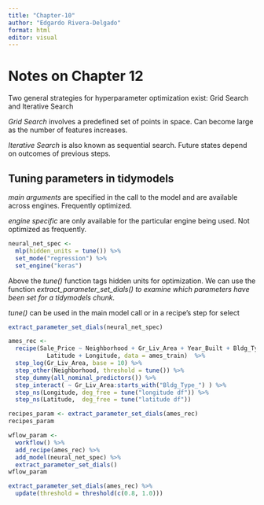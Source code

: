 ```yaml
---
title: "Chapter-10"
author: "Edgardo Rivera-Delgado"
format: html
editor: visual
---
```


# Notes on Chapter 12

Two general strategies for hyperparameter optimization exist: Grid Search and Iterative Search

*Grid Search* involves a predefined set of points in space. Can become large as the number of features increases.

*Iterative Search* is also known as sequential search. Future states depend on outcomes of previous steps.

## Tuning parameters in tidymodels

*main arguments* are specified in the call to the model and are available across engines. Frequently optimized.

*engine specific* are only available for the particular engine being used. Not optimized as frequently.

```r
neural_net_spec <- 
  mlp(hidden_units = tune()) %>%
  set_mode("regression") %>%
  set_engine("keras")
```

Above the *tune()* function tags hidden units for optimization. We can use the function *extract_parameter_set_dials() to examine which parameters have been set for a tidymodels chunk.*

*tune()* can be used in the main model call or in a recipe's step for select

```r
extract_parameter_set_dials(neural_net_spec)

```

```r
ames_rec <- 
  recipe(Sale_Price ~ Neighborhood + Gr_Liv_Area + Year_Built + Bldg_Type + 
           Latitude + Longitude, data = ames_train)  %>%
  step_log(Gr_Liv_Area, base = 10) %>% 
  step_other(Neighborhood, threshold = tune()) %>% 
  step_dummy(all_nominal_predictors()) %>% 
  step_interact( ~ Gr_Liv_Area:starts_with("Bldg_Type_") ) %>% 
  step_ns(Longitude, deg_free = tune("longitude df")) %>% 
  step_ns(Latitude,  deg_free = tune("latitude df"))

recipes_param <- extract_parameter_set_dials(ames_rec)
recipes_param

```

```r
wflow_param <- 
  workflow() %>% 
  add_recipe(ames_rec) %>% 
  add_model(neural_net_spec) %>% 
  extract_parameter_set_dials()
wflow_param

```

```r
extract_parameter_set_dials(ames_rec) %>% 
  update(threshold = threshold(c(0.8, 1.0)))

```
